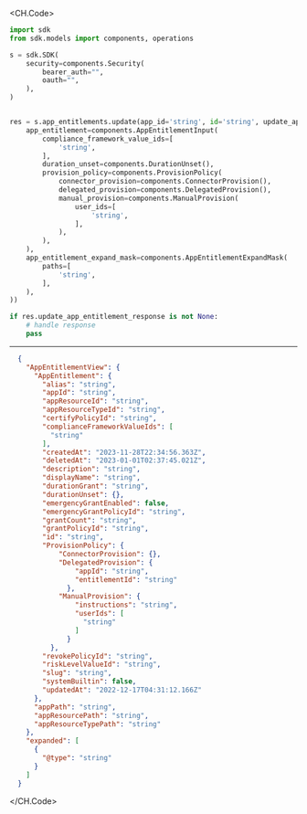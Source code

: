 
<CH.Code>
```python Update.py
import sdk
from sdk.models import components, operations

s = sdk.SDK(
    security=components.Security(
        bearer_auth="",
        oauth="",
    ),
)


res = s.app_entitlements.update(app_id='string', id='string', update_app_entitlement_request=components.UpdateAppEntitlementRequest(
    app_entitlement=components.AppEntitlementInput(
        compliance_framework_value_ids=[
            'string',
        ],
        duration_unset=components.DurationUnset(),
        provision_policy=components.ProvisionPolicy(
            connector_provision=components.ConnectorProvision(),
            delegated_provision=components.DelegatedProvision(),
            manual_provision=components.ManualProvision(
                user_ids=[
                    'string',
                ],
            ),
        ),
    ),
    app_entitlement_expand_mask=components.AppEntitlementExpandMask(
        paths=[
            'string',
        ],
    ),
))

if res.update_app_entitlement_response is not None:
    # handle response
    pass
```
---

```json Example Response
  {
    "AppEntitlementView": {
      "AppEntitlement": {
        "alias": "string",
        "appId": "string",
        "appResourceId": "string",
        "appResourceTypeId": "string",
        "certifyPolicyId": "string",
        "complianceFrameworkValueIds": [
          "string"
        ],
        "createdAt": "2023-11-28T22:34:56.363Z",
        "deletedAt": "2023-01-01T02:37:45.021Z",
        "description": "string",
        "displayName": "string",
        "durationGrant": "string",
        "durationUnset": {},
        "emergencyGrantEnabled": false,
        "emergencyGrantPolicyId": "string",
        "grantCount": "string",
        "grantPolicyId": "string",
        "id": "string",
        "ProvisionPolicy": {
            "ConnectorProvision": {},
            "DelegatedProvision": {
                "appId": "string",
                "entitlementId": "string"
              },
            "ManualProvision": {
                "instructions": "string",
                "userIds": [
                  "string"
                ]
              }
          },
        "revokePolicyId": "string",
        "riskLevelValueId": "string",
        "slug": "string",
        "systemBuiltin": false,
        "updatedAt": "2022-12-17T04:31:12.166Z"
      },
      "appPath": "string",
      "appResourcePath": "string",
      "appResourceTypePath": "string"
    },
    "expanded": [
      {
        "@type": "string"
      }
    ]
  }
```
</CH.Code>
